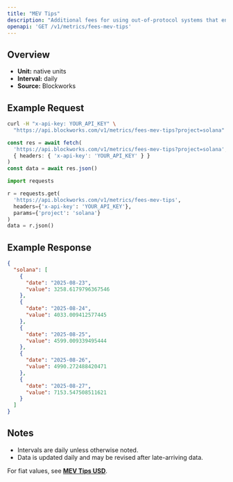 ```yaml
---
title: "MEV Tips"
description: "Additional fees for using out-of-protocol systems that enables users to send transactions, or a bundle of transactions, to block builders or leaders for faster transaction execution, MEV capture, or MEV protection."
openapi: 'GET /v1/metrics/fees-mev-tips'
---
```


## Overview

- **Unit:** native units
- **Interval:** daily
- **Source:** Blockworks

## Example Request

<CodeGroup>

```bash cURL
curl -H "x-api-key: YOUR_API_KEY" \
  "https://api.blockworks.com/v1/metrics/fees-mev-tips?project=solana"
```

```typescript TypeScript
const res = await fetch(
  'https://api.blockworks.com/v1/metrics/fees-mev-tips?project=solana',
  { headers: { 'x-api-key': 'YOUR_API_KEY' } }
)
const data = await res.json()
```

```python Python
import requests

r = requests.get(
  'https://api.blockworks.com/v1/metrics/fees-mev-tips',
  headers={'x-api-key': 'YOUR_API_KEY'},
  params={'project': 'solana'}
)
data = r.json()
```

</CodeGroup>

## Example Response

```json
{
  "solana": [
    {
      "date": "2025-08-23",
      "value": 3258.6179796367546
    },
    {
      "date": "2025-08-24",
      "value": 4033.009412577445
    },
    {
      "date": "2025-08-25",
      "value": 4599.009339495444
    },
    {
      "date": "2025-08-26",
      "value": 4990.272488420471
    },
    {
      "date": "2025-08-27",
      "value": 7153.547508511621
    }
  ]
}
```

## Notes
- Intervals are daily unless otherwise noted.
- Data is updated daily and may be revised after late-arriving data.


<Note>For fiat values, see **[MEV Tips USD](./fees-mev-tips-usd)**.</Note>